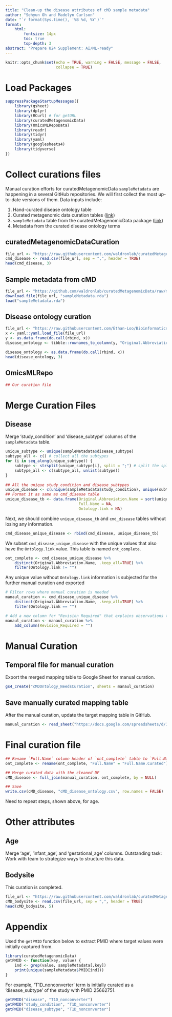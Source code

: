 ```yaml
---
title: "Clean-up the disease attributes of cMD sample metadata"
author: "Sehyun Oh and Madelyn Carlson"
date: "`r format(Sys.time(), '%B %d, %Y')`"
format:
    html:
        fontsize: 14px
        toc: true
        top-depth: 3
abstract: "Prepare U24 Supplement: AI/ML-ready"
---
```


```r
knitr::opts_chunk$set(echo = TRUE, warning = FALSE, message = FALSE, 
                      collapse = TRUE)
```

# Load Packages 
```r
suppressPackageStartupMessages({
    library(gsheet)
    library(dplyr)
    library(RCurl) # for getURL
    library(curatedMetagenomicData)
    library(OmicsMLRepoData)
    library(readr)
    library(tidyr)
    library(yaml)
    library(googlesheets4)
    library(tidyverse)
})
```

# Collect curations files 
Manual curation efforts for curatedMetagenomicData `sampleMetadata` are 
happening in a several GitHub repositories. We will first collect the most
up-to-date versions of them. Data inputs include: 

1. Hand-curated disease ontology table 
2. Curated metagenomic data curation tables ([link](https://github.com/waldronlab/curatedMetagenomicDataCuration/tree/master/inst/extdata)) 
3. `sampleMetadata` table from the curatedMetagenomicData package ([link](https://github.com/waldronlab/curatedMetagenomicData/blob/master/data/sampleMetadata.rda))
4. Metadata from the curated disease ontology terms 

## curatedMetagenomicDataCuration

```r
file_url <- "https://raw.githubusercontent.com/waldronlab/curatedMetagenomicDataCuration/master/inst/extdata/updated-disease-ontology.csv"
cmd_disease <- read.csv(file_url, sep = ",", header = TRUE)
head(cmd_disease, 3)
```

## Sample metadata from cMD
```r
file_url <- "https://github.com/waldronlab/curatedMetagenomicData/raw/master/data/sampleMetadata.rda"
download.file(file_url, "sampleMetadata.rda")
load("sampleMetadata.rda")
```

## Disease ontology curation
```r
file_url <- "https://raw.githubusercontent.com/Ethan-Loo/Bioinformatics_Data_Curation_Collaboration/main/disease_ontology.yaml"
x <- yaml::yaml.load_file(file_url)
y <- as.data.frame(do.call(rbind, x))
disease_ontology <- tibble::rownames_to_column(y, "Original.Abbreviation.Name")

disease_ontology <- as.data.frame(do.call(rbind, x))
head(disease_ontology, 3)
```

## OmicsMLRepo
```r
## Our curation file
```


# Merge Curation Files

## Disease
Merge 'study_condition' and 'disease_subtype' columns of the `sampleMetadata` table. 
```r
unique_subtype <- unique(sampleMetadata$disease_subtype)
subtype_all <- c() # collect all the subtypes
for (i in seq_along(unique_subtype)) {
    subtype <- strsplit(unique_subtype[i], split = ";") # split the split semicolon-separated values
    subtype_all <- c(subtype_all, unlist(subtype))
}
    
## All the unique study_condition and disease_subtypes
unique_disease <- c(unique(sampleMetadata$study_condition), unique(subtype_all)) 
## Format it as same as cmd_disease table
unique_disease_tb <- data.frame(Original.Abbreviation.Name = sort(unique_disease), 
                                Full.Name = NA,
                                Ontology.link = NA)
```

Next, we should combine `unique_disease_tb` and `cmd_disease` tables 
without losing any information.
```r
cmd_disease_unique_disease <- rbind(cmd_disease, unique_disease_tb)
```

We subset `cmd_disease_unique_disease` with the unique values that also have 
the `Ontology.link` value. This table is named `ont_complete`. 
```r
ont_complete <- cmd_disease_unique_disease %>% 
    distinct(Original.Abbreviation.Name, .keep_all=TRUE) %>% 
    filter(Ontology.link != "")
```

Any unique value without `Ontology.link` information is subjected for the 
further manual curation and exported 
```r
# Filter rows where manual curation is needed
manaul_curation <- cmd_disease_unique_disease %>% 
    distinct(Original.Abbreviation.Name, .keep_all=TRUE) %>% 
    filter(Ontology.link == "")

# Add a new column for "Revision Required" that explains observations that require clarification
manaul_curation <- manaul_curation %>% 
    add_column(Revision_Required = "")
```

# Manual Curation
## Temporal file for manual curation
Export the merged mapping table to Google Sheet for manual curation.
```r
gs4_create("cMDOntology_NeedsCuration", sheets = manaul_curation)
```

## Save manually curated mapping table 
After the manual curation, update the target mapping table in GitHub. 
```r
manual_curation <- read_sheet("https://docs.google.com/spreadsheets/d/1Vai_5gfH3UYg3F5eyA27NytqfAZMN0805aE8MBSQstk/edit?usp=sharing")
```

# Final curation file
 
```r
## Rename `Full.Name` column header of `ont_complete` table to `Full.Name.Curated`
ont_complete <- rename(ont_complete, "Full.Name" = "Full.Name.Curated")

## Merge curated data with the cleaned DF
cMD_disease <- full_join(manual_curation, ont_complete, by = NULL)

## Save
write.csv(cMD_disease, "cMD_disease_ontology.csv", row.names = FALSE)
```

Need to repeat steps, shown above, for age. 

# Other attributes
## Age
Merge 'age', 'infant_age', and 'gestational_age' columns.
Outstanding task: Work with team to strategize ways to structure this data.  

## Bodysite
This curation is completed.

```r
file_url <- "https://raw.githubusercontent.com/waldronlab/curatedMetagenomicDataCuration/master/inst/extdata/body-site-ontology.csv"
cMD_bodysite <- read.csv(file_url, sep = ",", header = TRUE)
head(cMD_bodysite, 5)
```

# Appendix 

Used the `getPMID` function below to extract PMID where target values
were initially captured from. 

```r
library(curatedMetagenomicData)
getPMID <- function(key, value) {
    ind <- grep(value, sampleMetadata[,key])
    print(unique(sampleMetadata$PMID[ind]))
}
```

For example, 'T1D_nonconverter' term is initially curated as 
a 'disease_subtype' of the study with PMID 25662751.
```r
getPMID("disease", "T1D_nonconverter")
getPMID("study_condition", "T1D_nonconverter")
getPMID("disease_subtype", "T1D_nonconverter")
```


